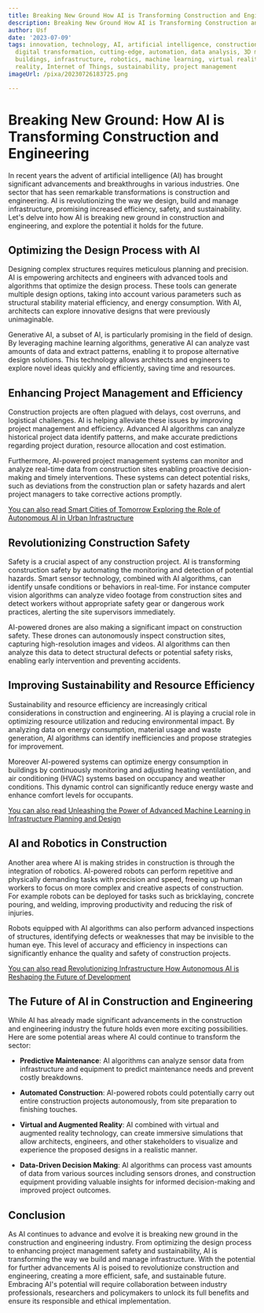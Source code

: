 ```yaml
---
title: Breaking New Ground How AI is Transforming Construction and Engineering
description: Breaking New Ground How AI is Transforming Construction and Engineering
author: Usf
date: '2023-07-09'
tags: innovation, technology, AI, artificial intelligence, construction, engineering,
  digital transformation, cutting-edge, automation, data analysis, 3D modeling, smart
  buildings, infrastructure, robotics, machine learning, virtual reality, augmented
  reality, Internet of Things, sustainability, project management
imageUrl: /pixa/20230726183725.png

---
```

# Breaking New Ground: How AI is  Transforming Construction and Engineering

In recent years the advent of artificial intelligence (AI) has  brought significant advancements and breakthroughs in various industries. One sector  that has seen remarkable transformations is construction and engineering. AI is revolutionizing the way we design,  build and manage infrastructure, promising increased efficiency,  safety, and sustainability. Let's delve into how AI is breaking  new ground in construction and engineering, and explore the potential it holds for the future.

## Optimizing the Design Process with AI

Designing complex structures requires  meticulous planning and precision. AI is empowering architects and engineers with advanced tools and algorithms that optimize the design process. These tools can generate multiple  design options, taking into account various parameters such as structural stability material efficiency, and energy consumption. With AI, architects can explore innovative designs  that were previously unimaginable.

Generative AI, a subset of AI, is particularly promising in the field of design. By  leveraging machine learning algorithms, generative AI can analyze vast  amounts of data  and extract patterns,  enabling  it to  propose  alternative design solutions. This technology allows architects and engineers to explore novel ideas quickly and efficiently, saving time and resources.

## Enhancing Project Management and Efficiency

Construction projects are often plagued with delays,  cost overruns, and logistical challenges. AI is helping alleviate these issues by improving  project management and efficiency. Advanced AI algorithms can analyze historical project data identify patterns, and make accurate predictions regarding project duration, resource allocation  and cost estimation.

Furthermore, AI-powered  project management systems can monitor and analyze real-time data from construction sites enabling proactive decision-making and  timely interventions. These systems can detect potential risks, such as deviations from  the construction plan or safety hazards and alert project managers to take corrective  actions  promptly.

[You can also read Smart Cities of Tomorrow Exploring the Role of Autonomous AI in Urban Infrastructure](Smart%20Cities%20of%20Tomorrow%20Exploring%20the%20Role%20of%20Autonomous%20AI%20in%20Urban%20Infrastructure)


## Revolutionizing Construction Safety

Safety is  a crucial aspect  of any construction project. AI is transforming construction safety by automating  the monitoring and  detection of potential hazards. Smart sensor technology, combined with AI algorithms, can identify unsafe conditions or behaviors in real-time. For instance computer vision algorithms can analyze video footage from construction sites and detect workers without appropriate safety gear or dangerous work practices, alerting the  site  supervisors immediately.

AI-powered drones are also making a significant impact on construction safety. These drones can autonomously inspect construction sites, capturing high-resolution images and videos. AI algorithms can then analyze this data to detect structural defects  or potential safety risks, enabling early intervention and preventing accidents.

## Improving Sustainability and Resource Efficiency

Sustainability and resource  efficiency are increasingly critical considerations in construction and engineering. AI is playing a crucial  role in  optimizing resource utilization and reducing environmental impact. By analyzing  data on energy consumption, material usage and  waste generation, AI  algorithms  can identify inefficiencies and propose strategies for improvement.

Moreover AI-powered systems can optimize energy consumption in buildings by  continuously monitoring  and adjusting heating ventilation, and air  conditioning (HVAC) systems based on occupancy and  weather  conditions. This dynamic control can significantly  reduce energy  waste and enhance comfort levels for occupants.

[You  can also read Unleashing the Power of Advanced  Machine Learning in Infrastructure Planning and Design](Unleashing%20the%20Power%20of%20Advanced%20Machine%20Learning%20in%20Infrastructure%20Planning%20and%20Design)


## AI and  Robotics in Construction

Another area where AI is making  strides in construction is through  the integration of robotics. AI-powered robots  can perform repetitive and  physically demanding tasks  with precision and speed, freeing up human workers to focus on more complex and creative aspects of construction. For example robots can be deployed  for  tasks  such as bricklaying, concrete pouring, and welding, improving productivity  and reducing the risk of  injuries.

Robots equipped with AI algorithms can also perform advanced inspections of structures, identifying  defects or weaknesses that may be invisible to the human eye. This level of accuracy and efficiency in inspections can significantly enhance the quality and  safety of construction projects.

[You can also  read Revolutionizing Infrastructure How Autonomous  AI is Reshaping the Future  of Development](Revolutionizing%20Infrastructure%20How%20Autonomous%20AI%20is%20Reshaping%20the%20Future%20of%20Development)


## The Future of AI in Construction and Engineering

While AI  has already made significant advancements  in the construction and engineering  industry the future  holds  even more  exciting possibilities. Here are some potential areas where AI could continue to transform the sector:

- **Predictive Maintenance**: AI algorithms can analyze sensor data from infrastructure and equipment to predict maintenance needs  and prevent  costly breakdowns.

- **Automated Construction**: AI-powered robots  could potentially carry out entire construction  projects autonomously, from site preparation to finishing  touches.

- **Virtual and Augmented Reality**: AI combined with virtual and augmented reality technology, can create immersive simulations that allow architects, engineers, and  other stakeholders to visualize and experience the proposed designs in a realistic manner.

-  **Data-Driven Decision Making**: AI algorithms can process  vast amounts of data from various  sources including sensors drones, and construction  equipment providing valuable insights for informed decision-making and  improved project outcomes.

## Conclusion

As AI continues to advance and evolve  it is breaking new ground in the construction and engineering  industry. From optimizing the design process to enhancing project management safety and sustainability, AI is transforming the way we build and manage infrastructure. With the potential for further  advancements AI is poised  to revolutionize construction and engineering, creating a more efficient, safe, and sustainable future.  Embracing AI's potential will require collaboration between industry  professionals, researchers and policymakers to unlock its  full benefits and ensure its responsible and ethical implementation.